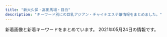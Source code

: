 ```yaml
---
title: "新大久保・高田馬場・目白"
description: "キーワード別にの巨乳アジアン・チャイナエステ嬢情報をまとめました。"
---
```


新着画像と新着キーワードをまとめています。
2021年05月24日の情報です。

<DmmAffiliateIns />
<KeywordTable
  shops={
    [
    {
        "img_links": [
            "http://massage-1.net/images/top/top_08.png",
            "http://massage-1.net/images/top/top_01.jpg",
            "http://massage-1.net/images/top/top_05.jpg",
            "http://massage-1.net/images/top/top_02.jpg",
            "http://massage-1.net/images/top/top_04.jpg",
            "http://massage-1.net/images/top/top_06.jpg",
            "http://massage-1.net/images/staff_image/staf_05a.jpg",
            "http://massage-1.net/images/home/top.jpg",
            "http://massage-1.net/images/page_top.png",
            "http://massage-1.net/images/top/top_03.jpg"
        ],
        "name": "\u697d\u5712",
        "keywords": {},
        "station": "JR\u9ad8\u7530\u99ac\u5834\u99c5\u65e9\u7a32\u7530\u53e3",
        "url": "http://massage-1.net/"
    },
    {
        "name": "COCORO",
        "station": "JR\u5927\u4e45\u4fdd\u99c5\u5317\u53e3",
        "url": "https://www.cocoro556.in/",
        "keywords": {
            "E": 1,
            "C": 21,
            "\u30bb\u30af\u30b7\u30fc": 1
        },
        "img_links": [
            "https://www.cocoro556.in/img/material/photost7.png",
            "https://www.cocoro556.in/img/material/p2_t2_subt4_m1.png",
            "https://www.cocoro556.in/img/material/photost2rev1.png",
            "https://www.cocoro556.in/img/girl/main/smain1491773ceed1a7cd35919e9c6866285fb943.jpg",
            "https://www.cocoro556.in/img/girl/thumb/smain1671d805234c8fbb465b0ed26b0a1e25b455.jpg",
            "https://www.cocoro556.in/img/girl/thumb/smain1441346e3df3ff1cef1386c89c6ba9e9f72e.jpg",
            "https://www.cocoro556.in/img/material/pd_st1.png",
            "https://www.cocoro556.in/img/girl/thumb/smain1462f806d031a1244ccfaa8b4d307f6ef6d7.jpg",
            "https://www.cocoro556.in/img/girl/thumb/smain14922dea5bdda380e76839c012ab24bd9f82.jpg",
            "https://www.cocoro556.in/img/girl/thumb/smain1542a1f8e548a2959236fdd0e7abcde80ac7.jpg",
            "https://www.cocoro556.in/img/girl/thumb/smain1442346e3df3ff1cef1386c89c6ba9e9f72e.jpg",
            "https://www.cocoro556.in/img/girl/thumb/smain1541a1f8e548a2959236fdd0e7abcde80ac7.jpg",
            "https://www.cocoro556.in/img/girl/thumb/smain1672d805234c8fbb465b0ed26b0a1e25b455.jpg",
            "https://www.cocoro556.in/img/material/p2_t2_subt3.png",
            "https://www.cocoro556.in/img/girl/main/smain1461f806d031a1244ccfaa8b4d307f6ef6d7.jpg",
            "https://www.cocoro556.in/img/material/pageheaderimg3.jpg",
            "https://www.cocoro556.in/img/girl/thumb/smain1461f806d031a1244ccfaa8b4d307f6ef6d7.jpg",
            "https://www.cocoro556.in/img/girl/thumb/smain14634879628e490d1ecf1cd7a9d727569f95.jpg",
            "https://www.cocoro556.in/img/material/p2_t2_subt5.png",
            "https://www.cocoro556.in/img/girl/main/smain16617090642c09cac745b0ded19f41e41b2c.jpg",
            "https://www.cocoro556.in/img/material/p2_t2_subt2.png",
            "https://www.cocoro556.in/img/camp/camp20210403short.jpg",
            "https://www.cocoro556.in/img/girl/thumb/smain16617090642c09cac745b0ded19f41e41b2c.jpg",
            "https://www.cocoro556.in/img/material/gm3_rollout.png",
            "https://www.cocoro556.in/img/material/photost3rev1.png",
            "https://www.cocoro556.in/img/girl/list/slist146f806d031a1244ccfaa8b4d307f6ef6d7.jpg",
            "https://www.cocoro556.in/img/girl/main/smain1541a1f8e548a2959236fdd0e7abcde80ac7.jpg",
            "https://www.cocoro556.in/img/girl/list/slist16435ee9e4407f412c3d2708030a189f1c0.jpg",
            "https://www.cocoro556.in/img/material/p2_t2_subt4.png",
            "https://www.cocoro556.in/img/material/top_t4.png",
            "https://www.cocoro556.in/img/girl/thumb/smain126242f85375ac3eb532582567360874d2d6.jpg",
            "https://www.cocoro556.in/img/material/age_rollout.png",
            "https://www.cocoro556.in/img/material/top_t2.png",
            "https://www.cocoro556.in/img/material/gm6_rollover.png",
            "https://www.cocoro556.in/img/material/gm2_rollout.png",
            "https://www.cocoro556.in/img/material/gm1_rollout.png",
            "https://www.cocoro556.in/img/material/gm5_rollout.png",
            "https://www.cocoro556.in/img/material/gm4_rollout.png",
            "https://www.cocoro556.in/img/material/leftinfo.png",
            "https://www.cocoro556.in/img/camp/camp20210501.jpg",
            "https://www.cocoro556.in/img/material/gm1_rollover.png",
            "https://www.cocoro556.in/img/girl/thumb/smain16637090642c09cac745b0ded19f41e41b2c.jpg",
            "https://www.cocoro556.in/img/girl/thumb/smain1421b75436b0012f83588e08b8d8eb48c8c2.jpg",
            "https://www.cocoro556.in/img/material/ftel.png",
            "https://www.cocoro556.in/img/girl/thumb/smain126142f85375ac3eb532582567360874d2d6.jpg",
            "https://www.cocoro556.in/img/girl/thumb/smain1543ab2e0ee9f9fde8103e9fe80e33b07761.jpg",
            "https://www.cocoro556.in/img/girl/list/slist154a1f8e548a2959236fdd0e7abcde80ac7.jpg",
            "https://www.cocoro556.in/img/material/p6_t2.png",
            "https://www.cocoro556.in/img/material/mobilesite.png",
            "https://www.cocoro556.in/img/material/p2_t2_subt5_m1.png",
            "https://www.cocoro556.in/img/material/top_t1.png",
            "https://www.cocoro556.in/img/girl/main/smain1421b75436b0012f83588e08b8d8eb48c8c2.jpg",
            "https://www.cocoro556.in/img/girl/thumb/smain1491773ceed1a7cd35919e9c6866285fb943.jpg",
            "https://www.cocoro556.in/img/girl/main/smain1671d805234c8fbb465b0ed26b0a1e25b455.jpg",
            "https://www.cocoro556.in/img/material/p3_t1.png",
            "https://www.cocoro556.in/img/material/pd_st2.png",
            "https://www.cocoro556.in/img/material/photost6.png",
            "https://www.cocoro556.in/img/girl/list/slist142b75436b0012f83588e08b8d8eb48c8c2.jpg",
            "https://www.cocoro556.in/img/girl/main/smain1441346e3df3ff1cef1386c89c6ba9e9f72e.jpg",
            "https://www.cocoro556.in/img/girl/thumb/smain16627090642c09cac745b0ded19f41e41b2c.jpg",
            "https://www.cocoro556.in/img/girl/thumb/smain126332fd72809eba38056753c1720b05d8d5.jpg",
            "https://www.cocoro556.in/img/girl/thumb/smain164135ee9e4407f412c3d2708030a189f1c0.jpg",
            "https://www.cocoro556.in/img/material/p2_t2_sub_m1_3.png",
            "https://www.cocoro556.in/img/material/pageheaderimg4.jpg",
            "https://www.cocoro556.in/img/material/p6_t3_subt1.png",
            "https://www.cocoro556.in/img/material/p5_t1.png",
            "https://www.cocoro556.in/img/material/photost4rev1.png",
            "https://www.cocoro556.in/img/material/pd_number.png",
            "https://www.cocoro556.in/img/material/p2_t2_sub_m1_2.png",
            "https://www.cocoro556.in/img/girl/list/slist167f0b4414b94d2c934624a47b21815ef54.jpg",
            "https://www.cocoro556.in/img/material/pageheaderimg2.jpg",
            "https://www.cocoro556.in/img/material/top_t3.png",
            "https://www.cocoro556.in/img/girl/thumb/smain1443346e3df3ff1cef1386c89c6ba9e9f72e.jpg",
            "https://www.cocoro556.in/img/material/p2_t2.png",
            "https://www.cocoro556.in/img/material/p2_t2_subt5_m2.png",
            "https://www.cocoro556.in/img/girl/thumb/smain1493773ceed1a7cd35919e9c6866285fb943.jpg",
            "https://www.cocoro556.in/img/girl/main/smain126142f85375ac3eb532582567360874d2d6.jpg",
            "https://www.cocoro556.in/img/material/p3_1_t1.png",
            "https://www.cocoro556.in/img/material/gm6_rollout.png",
            "https://www.cocoro556.in/img/girl/list/slist149a7ba2e87eeed7d2ede49599bc2037647.jpg",
            "https://www.cocoro556.in/img/material/pd_st3.png",
            "https://www.cocoro556.in/img/material/photost5.png",
            "https://www.cocoro556.in/img/material/gm3_rollover.png",
            "https://www.cocoro556.in/img/material/gm5_rollover.png",
            "https://www.cocoro556.in/img/girl/main/smain164135ee9e4407f412c3d2708030a189f1c0.jpg",
            "https://www.cocoro556.in/img/material/p2_t2_sub_m1_1.png",
            "https://www.cocoro556.in/img/material/pageheaderimg1.jpg",
            "https://www.cocoro556.in/img/girl/thumb/smain1422b75436b0012f83588e08b8d8eb48c8c2.jpg",
            "https://www.cocoro556.in/img/material/photost1.png",
            "https://www.cocoro556.in/img/material/top_t3_imgrev1.jpg",
            "https://www.cocoro556.in/img/material/p6_t2_subt1.png",
            "https://www.cocoro556.in/img/material/accminimgrev1.jpg",
            "https://www.cocoro556.in/img/girl/list/slist1667090642c09cac745b0ded19f41e41b2c.jpg",
            "https://www.cocoro556.in/img/material/top_t3_subt1.png",
            "https://www.cocoro556.in/img/material/p2_t2_subt1.png",
            "https://www.cocoro556.in/img/girl/thumb/smain1673d805234c8fbb465b0ed26b0a1e25b455.jpg",
            "https://www.cocoro556.in/img/girl/list/slist12642f85375ac3eb532582567360874d2d6.jpg",
            "https://www.cocoro556.in/img/girl/thumb/smain1423ae12bc52cc115b3190fbe6a84a8ffa74.jpg",
            "https://www.cocoro556.in/img/camp/camp20210501premium.jpg",
            "https://www.cocoro556.in/img/material/gm2_rollover.png",
            "https://www.cocoro556.in/img/material/p6_t3.png",
            "https://www.cocoro556.in/img/girl/list/slist144346e3df3ff1cef1386c89c6ba9e9f72e.jpg",
            "https://www.cocoro556.in/img/material/p6_t1.png"
        ]
    },
    {
        "img_links": [
            "http://aes-salon.com/scdl/staff/10701mb.jpg",
            "http://aes-salon.com/img/access/road3.jpg",
            "http://aes-salon.com/img/access/road1.jpg",
            "http://aes-salon.com/scdl/staff/10631mb.jpg",
            "http://aes-salon.com/scdl/staff/10441.jpg",
            "http://aes-salon.com/scdl/staff/10092.jpg",
            "http://aes-salon.com/scdl/staff/10411mb.jpg",
            "http://aes-salon.com/scdl/staff/10291mb.jpg",
            "http://aes-salon.com/scdl/staff/10511mb.jpg",
            "http://aes-salon.com/scdl/staff/10621.jpg",
            "http://aes-salon.com/scdl/staff/10592.jpg",
            "http://aes-salon.com/scdl/staff/10701.jpg",
            "http://aes-salon.com/scdl/staff/10341.jpg",
            "http://aes-salon.com/img/ttl_staff.png",
            "http://aes-salon.com/scdl/staff/10502.jpg",
            "http://aes-salon.com/scdl/staff/10461.jpg",
            "http://aes-salon.com/scdl/staff/10561mb.jpg",
            "http://aes-salon.com/scdl/staff/10083.jpg",
            "http://aes-salon.com/scdl/staff/10694.jpg",
            "http://aes-salon.com/scdl/staff/10691mb.jpg",
            "http://aes-salon.com/scdl/staff/10501mb.jpg",
            "http://aes-salon.com/scdl/staff/10122.jpg",
            "http://aes-salon.com/img/system/campaign.jpg",
            "http://aes-salon.com/img/access/roaddm.png",
            "http://aes-salon.com/pic/head.jpg",
            "http://aes-salon.com/scdl/staff/10291.jpg",
            "http://aes-salon.com/scdl/staff/10591mb.jpg",
            "http://aes-salon.com/scdl/staff/10441mb.jpg",
            "http://aes-salon.com/pic/top1.jpg",
            "http://aes-salon.com/i/files/homeimg.jpg",
            "http://aes-salon.com/scdl/staff/10641.jpg",
            "http://aes-salon.com/scdl/staff/10571mb.jpg",
            "http://aes-salon.com/img/access/road4.jpg",
            "http://aes-salon.com/scdl/staff/10641mb.jpg",
            "http://aes-salon.com/scdl/staff/10501.jpg",
            "http://aes-salon.com/scdl/staff/10562.jpg",
            "http://aes-salon.com/scdl/staff/10711mb.jpg",
            "http://aes-salon.com/img/access/road2.jpg",
            "http://aes-salon.com/scdl/staff/10563.jpg",
            "http://aes-salon.com/scdl/staff/10471.jpg",
            "http://aes-salon.com/scdl/staff/10693.jpg",
            "http://aes-salon.com/scdl/staff/10631.jpg",
            "http://aes-salon.com/scdl/staff/10121.jpg",
            "http://aes-salon.com/img/ttl_sister.png",
            "http://aes-salon.com/scdl/staff/10721.jpg",
            "http://aes-salon.com/scdl/staff/10661mb.jpg",
            "http://aes-salon.com/scdl/staff/10472.jpg",
            "http://aes-salon.com/scdl/staff/10462.jpg",
            "http://aes-salon.com/scdl/staff/10691.jpg",
            "http://aes-salon.com/scdl/staff/10121mb.jpg",
            "http://aes-salon.com/scdl/staff/10561.jpg",
            "http://aes-salon.com/scdl/staff/10411.jpg",
            "http://aes-salon.com/scdl/staff/10511.jpg",
            "http://aes-salon.com/img/ttl_bekan.jpg",
            "http://aes-salon.com/scdl/staff/10601.jpg",
            "http://aes-salon.com/scdl/staff/10091.jpg",
            "http://aes-salon.com/scdl/staff/10661.jpg",
            "http://aes-salon.com/pic/top2.jpg",
            "http://aes-salon.com/scdl/staff/10721mb.jpg",
            "http://aes-salon.com/scdl/staff/10602.jpg",
            "http://aes-salon.com/scdl/staff/10621mb.jpg",
            "http://aes-salon.com/scdl/staff/10412.jpg",
            "http://aes-salon.com/img/ttl_mobile.jpg",
            "http://aes-salon.com/scdl/staff/10342.jpg",
            "http://aes-salon.com/scdl/staff/10591.jpg",
            "http://aes-salon.com/scdl/staff/10091mb.jpg",
            "http://aes-salon.com/scdl/staff/10692.jpg",
            "http://aes-salon.com/scdl/staff/10651.jpg",
            "http://aes-salon.com/img/ttl_nouka.jpg",
            "http://aes-salon.com/scdl/staff/10341mb.jpg",
            "http://aes-salon.com/scdl/staff/10082.jpg",
            "http://aes-salon.com/scdl/staff/10292.jpg",
            "http://aes-salon.com/scdl/staff/10571.jpg",
            "http://aes-salon.com/scdl/staff/10671.jpg",
            "http://aes-salon.com/img/ttl_attbnr.jpg",
            "http://aes-salon.com/scdl/staff/10461mb.jpg",
            "http://aes-salon.com/scdl/staff/10671mb.jpg",
            "http://aes-salon.com/scdl/staff/10351.jpg",
            "http://aes-salon.com/scdl/staff/10651mb.jpg",
            "http://aes-salon.com/scdl/staff/10471mb.jpg",
            "http://aes-salon.com/scdl/staff/10081mb.jpg",
            "http://aes-salon.com/scdl/staff/10081.jpg",
            "http://aes-salon.com/img/ttl_att.png",
            "http://aes-salon.com/scdl/staff/10711.jpg",
            "http://aes-salon.com/scdl/staff/10601mb.jpg",
            "http://aes-salon.com/scdl/staff/10351mb.jpg"
        ],
        "url": "http://aes-salon.com/",
        "name": "Lovely Heart",
        "keywords": {
            "C": 37
        },
        "station": "JR\u5927\u4e45\u4fdd\u99c5\u5317\u53e3"
    },
    {
        "keywords": {},
        "name": "Pretty \uff5e\u30d7\u30ea\u30c6\u30a3\u30fc\uff5e",
        "station": "JR\u9ad8\u7530\u99ac\u5834\u99c5",
        "img_links": [
            "http://pretty.este.work/ayumi.jpg",
            "http://pretty.este.work/rec1.png",
            "http://pretty.este.work/head.jpg",
            "http://pretty.este.work/staff_t.jpg",
            "http://pretty.este.work/news.jpg",
            "http://pretty.este.work/nana.jpg",
            "http://pretty.este.work/tg.jpg",
            "http://pretty.este.work/1.jpg",
            "http://pretty.este.work/3.jpg",
            "http://pretty.este.work/interior_t.jpg",
            "http://pretty.este.work/sayurin.jpg",
            "http://pretty.este.work/4.jpg",
            "http://pretty.este.work/up.jpg",
            "http://pretty.este.work/hana.jpg",
            "http://pretty.este.work/sakura.jpg",
            "http://pretty.este.work/2.jpg",
            "http://pretty.este.work/int1.png",
            "http://pretty.este.work/rec2.png"
        ],
        "url": "http://pretty.este.work/"
    },
    {
        "keywords": {},
        "img_links": [
            "http://www.kity.work/staff/aoi.jpg",
            "http://www.kity.work/images/int1.jpg",
            "http://www.kity.work/img/erina2.jpg",
            "http://www.kity.work/images/1.jpg",
            "http://www.kity.work/images/up.jpg",
            "http://www.kity.work/img/yuka2.jpg",
            "http://www.kity.work/images/tel.jpg",
            "http://www.kity.work/images/s1.png",
            "http://www.kity.work/images/6.jpg",
            "http://www.kity.work/staff/nana.jpg",
            "http://www.kity.work/img/nana1.jpg",
            "http://www.kity.work/staff/sara.jpg",
            "http://www.kity.work/images/s1.jpg",
            "http://www.kity.work/img/erina1.jpg",
            "http://www.kity.work/img/sara1.jpg",
            "http://www.kity.work/staff/yuka.jpg",
            "http://www.kity.work/images/7.jpg",
            "http://www.kity.work/images/news.jpg",
            "http://www.kity.work/img/sara2.jpg",
            "http://www.kity.work/images/tg.jpg",
            "http://www.kity.work/images/ac2.jpg",
            "http://www.kity.work/images/interior_t.jpg",
            "http://www.kity.work/images/int2.jpg",
            "http://www.kity.work/img/aoi1.jpg",
            "http://www.kity.work/images/s2.jpg",
            "http://www.kity.work/images/head.jpg",
            "http://www.kity.work/images/staff_t.jpg",
            "http://www.kity.work/img/yuka1.jpg",
            "http://www.kity.work/staff/erina.jpg",
            "http://www.kity.work/img/aoi2.jpg",
            "http://www.kity.work/images/3.jpg",
            "http://www.kity.work/images/5.jpg",
            "http://www.kity.work/images/sys.jpg"
        ],
        "url": "http://www.kity.work/",
        "station": "JR\u9ad8\u7530\u99ac\u5834\u99c5\u65e9\u7a32\u7530\u53e3",
        "name": "\u98a8\u96c5\u5802 \uff5e\u3075\u3046\u304c\u3069\u3046\uff5e"
    },
    {
        "img_links": [],
        "station": "JR\u5927\u4e45\u4fdd\u99c5\u5357\u53e3",
        "url": "https://venus.tyo.ac/",
        "keywords": {},
        "name": "Venus -\u30f4\u30a3\u30fc\u30ca\u30b9-"
    },
    {
        "img_links": [
            "http://www.y-rlx.site/images/index_13.jpg",
            "http://www.y-rlx.site/images/upload/thumb/e0a26e58e17a1416.jpg",
            "http://y-rlx.site/images/index_07.jpg",
            "http://www.y-rlx.site/images/upload/thumb/7ef0dbd713e60157.jpg",
            "http://www.y-rlx.site/images/card.jpg",
            "http://www.y-rlx.site/images/info.jpg",
            "http://www.y-rlx.site/images/upload/thumb/0a4230132522743d.jpg",
            "http://www.y-rlx.site/images/index_05.jpg",
            "http://www.y-rlx.site/images/upload/thumb/7ec52ffef2544273.jpg",
            "http://www.y-rlx.site/images/index_07.jpg",
            "http://www.y-rlx.site/images/index_04.jpg",
            "http://www.y-rlx.site/images/rec.jpg",
            "http://www.y-rlx.site/girl/03.jpg",
            "http://www.y-rlx.site/girl/04.jpg",
            "http://www.y-rlx.site/girl/01.jpg",
            "http://www.y-rlx.site/images/rec_09.jpg",
            "http://www.y-rlx.site/images/index_02.jpg",
            "http://www.y-rlx.site/images/upload/thumb/855f910df0047867.jpg",
            "http://www.y-rlx.site/images/index_20.jpg",
            "http://www.y-rlx.site/images/index_03.jpg",
            "http://www.y-rlx.site/images/index_01.jpg",
            "http://www.y-rlx.site/images/index_08.jpg",
            "http://www.y-rlx.site/images/index_19.jpg",
            "http://www.y-rlx.site/images/upload/thumb/2c7fdde9ad97892b.jpg",
            "http://www.y-rlx.site/images/index_10.jpg",
            "http://www.y-rlx.site/girl/05.jpg",
            "http://www.y-rlx.site/images/index_15.jpg",
            "http://www.y-rlx.site/images/index_06.jpg",
            "http://www.y-rlx.site/images/index_18.jpg",
            "http://y-rlx.site/images/index_04.jpg",
            "http://www.y-rlx.site/images/upload/thumb/117cc02414cb58fe.jpg",
            "http://www.y-rlx.site/images/upload/thumb/0d7b4714c8aced28.jpg",
            "http://www.y-rlx.site/images/info_09.jpg",
            "http://www.y-rlx.site/images/index_09.jpg",
            "http://www.y-rlx.site/images/upload/thumb/0776a8acf9219785.jpg",
            "http://www.y-rlx.site/images/staff_09.jpg",
            "http://www.y-rlx.site/images/upload/thumb/a3dc59474308193e.jpg",
            "http://www.y-rlx.site/images/index_11.jpg",
            "http://www.y-rlx.site/girl/02.jpg"
        ],
        "keywords": {
            "88": 3,
            "C": 6,
            "D": 1,
            "87": 4
        },
        "url": "http://www.y-rlx.site/",
        "station": "JR\u9ad8\u7530\u99ac\u5834\u99c5\u65e9\u7a32\u7530\u53e3",
        "name": "\u60a0\u30a8\u30b9\u30c6"
    },
    {
        "station": "JR\u65b0\u5927\u4e45\u4fdd\u99c5",
        "url": "https://tsukinohana88.wixsite.com/index",
        "keywords": {},
        "img_links": [
            "https://static.wixstatic.com/media/80a184_a8f91b6640fd4492af590f16ac685c66~mv2.png",
            "https://static.wixstatic.com/media/80a184_37c7b495532e44808fa932ada8728921~mv2.png",
            "https://static.wixstatic.com/media/80a184_a8e12af9159e4af2bbd2cf724caf4e6a~mv2.jpeg",
            "https://static.wixstatic.com/media/80a184_fc46eb4762dc45d5aaded3823ed9ff89~mv2.png",
            "https://static.wixstatic.com/media/80a184_685d8785c64448469efbaecd356f0615~mv2.jpg",
            "https://static.wixstatic.com/media/71aabe_7fde48e91203411687f75bf66049b810~mv2.jpg",
            "https://static.wixstatic.com/media/80a184_126746405a7f40f191a12f71b777ea41~mv2.png",
            "https://static.wixstatic.com/media/80a184_f4cca0709e8a42dfbc72e26393934723~mv2.jpg",
            "https://static.wixstatic.com/media/80a184_b70a2c117ac542f79ec2a2014b642be4~mv2.png",
            "https://static.wixstatic.com/media/80a184_9dc0d14b20d54a71a6cb9f57217e8a32~mv2.png",
            "https://static.wixstatic.com/media/80a184_40c0679b081a48f9bb573cda81913473~mv2.png",
            "https://static.wixstatic.com/media/80a184_6f8a99a76cfa4e8cb6871f8cdc4667f5~mv2.png",
            "https://static.wixstatic.com/media/80a184_5208b825bc574a8e8c38cfed61640f7b~mv2.png",
            "https://static.wixstatic.com/media/80a184_60e3e10d71c6473ca82f313fefc49773~mv2.png"
        ],
        "name": "\u6708\u306e\u82b1"
    },
    {
        "station": "JR\u5927\u4e45\u4fdd\u99c5\u5317\u53e3",
        "img_links": [
            "http://kobo.mssg.jp/layer/images/top/top_08.png",
            "http://kobo.mssg.jp/layer/images/top/top_02.jpg",
            "http://kobo.mssg.jp/layer/images/top/top_03.jpg",
            "http://kobo.mssg.jp/images/staff_8a.jpg",
            "http://kobo.mssg.jp/images/staff_2b.jpg",
            "http://kobo.mssg.jp/images/staff_4.jpg",
            "http://kobo.mssg.jp/layer/images/top/top_06.jpg",
            "http://kobo.mssg.jp/images/staff_bj1.png",
            "http://kobo.mssg.jp/layer/images/top.jpg",
            "http://kobo.mssg.jp/images/staff_2a.jpg",
            "http://kobo.mssg.jp/images/staff_10a.jpg",
            "http://kobo.mssg.jp/images/info.png",
            "http://kobo.mssg.jp/images/top2.jpg",
            "http://kobo.mssg.jp/layer/images/top/top_01.jpg",
            "http://kobo.mssg.jp/images/staff_bj4.png",
            "http://kobo.mssg.jp/images/wenzi-staff.png",
            "http://kobo.mssg.jp/layer/images/top/top_04.jpg",
            "http://kobo.mssg.jp/images/1.jpg",
            "http://kobo.mssg.jp/images/s_info.png",
            "http://kobo.mssg.jp/images/top1.jpg",
            "http://kobo.mssg.jp/images/staff_9b.jpg",
            "http://kobo.mssg.jp/images/staff_9a.jpg",
            "http://kobo.mssg.jp/images/staff_5.jpg",
            "http://kobo.mssg.jp/images/staff_8.jpg",
            "http://kobo.mssg.jp/layer/images/top/top_05.jpg"
        ],
        "name": "\u6c34\u8272-\u30df\u30ba\u30a4\u30ed-",
        "url": "http://kobo.mssg.jp/",
        "keywords": {}
    },
    {
        "station": "JR\u9ad8\u7530\u99ac\u5834\u99c5",
        "url": "http://www.aromaonly1.com/",
        "keywords": {
            "C": 3,
            "88": 3,
            "E": 2,
            "86": 4,
            "D": 2
        },
        "img_links": [
            "http://www.aromaonly1.com/uploads/015cba9c432d730d26583fe998534fa6.jpg",
            "http://www.aromaonly1.com/images/index_18.jpg",
            "http://www.aromaonly1.com/images/index_08.jpg",
            "http://www.aromaonly1.com/uploads/2f5941103973429d3981087968a845a3.jpg",
            "http://www.aromaonly1.com/uploads/8e9e8b4d89b256773f17dff61368328c.jpg",
            "http://www.aromaonly1.com/images/index_05.jpg",
            "http://www.aromaonly1.com/images/girls_10.jpg",
            "http://www.aromaonly1.com/uploads/66dc68de1f9c001b6f15d52303314efc.jpg",
            "http://www.aromaonly1.com/images/index_07.jpg",
            "http://www.aromaonly1.com/uploads/0d74a4af5e268e3562daa56048c13906.jpg",
            "http://www.aromaonly1.com/images/service_11.jpg",
            "http://www.aromaonly1.com/uploads/c24b4a66b959c50d941c227e2167e47a.jpg",
            "http://www.aromaonly1.com/images/link_10.jpg",
            "http://www.aromaonly1.com/images/fanhui.png",
            "http://www.aromaonly1.com/images/index_19.jpg",
            "http://www.aromaonly1.com/images/index_17.jpg",
            "http://www.aromaonly1.com/uploads/5f4083d49285cbe64774b1bd70e86150.jpg",
            "http://www.aromaonly1.com/images/index_03.jpg",
            "http://www.aromaonly1.com/images/index_16.jpg",
            "http://www.aromaonly1.com/uploads/ac75f516de3602f2ed5de1d9e2383a35.jpg",
            "http://www.aromaonly1.com/images/index_21.jpg",
            "http://www.aromaonly1.com/images/service_10.jpg",
            "http://www.aromaonly1.com/images/index_01.jpg",
            "http://www.aromaonly1.com/images/index_02.jpg",
            "http://www.aromaonly1.com/images/index_12.jpg",
            "http://www.aromaonly1.com/images/index_14.jpg",
            "http://www.aromaonly1.com/images/aromaonly1_468x60.png",
            "http://www.aromaonly1.com/images/index_11.jpg",
            "http://www.aromaonly1.com/images/index_06.jpg",
            "http://www.aromaonly1.com/images/interior_10.jpg",
            "http://www.aromaonly1.com/uploads/e01fa669285bc99ba782abfd90a08bb2.jpg",
            "http://www.aromaonly1.com/my_work/images/pic1.png",
            "http://www.aromaonly1.com/uploads/3e6ede4dd71b9611bfc0fc01fff82057.jpg",
            "http://www.aromaonly1.com/images/index_15.jpg",
            "http://www.aromaonly1.com/uploads/39a20c0f1405de5aa73fad53492e41be.jpg",
            "http://www.aromaonly1.com/images/index_20.jpg",
            "http://www.aromaonly1.com/images/index_04.jpg",
            "http://www.aromaonly1.com/uploads/18799c1985ca7d1cd026808323ec51c2.jpg",
            "http://www.aromaonly1.com/uploads/56e94a67d1aa4ea89d5f2064a387ab96.jpg",
            "http://www.aromaonly1.com/uploads/b43afdf6c0db7020b472f89b05664984.jpg"
        ],
        "name": "NEW ONLY ONE"
    },
    {
        "url": "http://www.enchuen.com/",
        "keywords": {
            "C": 4
        },
        "name": "\u7e01\u4e2d\u7e01\uff5e\u3048\u3093\u3061\u3085\u3046\u3048\u3093\uff5e",
        "img_links": [
            "http://www.enchuen.com/images/q_qa.png",
            "http://www.enchuen.com/images/icon_chi.png",
            "http://www.enchuen.com/images/therapist_noa.jpg",
            "http://www.enchuen.com/images/h2_servicecontents.png",
            "http://www.enchuen.com/images/therapist_yume_s.jpg",
            "http://www.enchuen.com/images/interior01_s.jpg",
            "http://www.enchuen.com/images/ins_header.png",
            "http://www.enchuen.com/images/interior04_s.jpg",
            "http://www.enchuen.com/images/therapist_kaori_s.jpg",
            "http://www.enchuen.com/images/tel_header.png",
            "http://www.enchuen.com/images/h2_linkban.png",
            "http://www.enchuen.com/images/btn_gnavi05_no.png",
            "http://www.enchuen.com/images/top_slider3.jpg",
            "http://www.enchuen.com/images/h2_alliancegide.png",
            "http://www.enchuen.com/images/top_slider2.jpg",
            "http://www.enchuen.com/images/img_service04.png",
            "http://www.enchuen.com/images/btn_gnavi04_no.png",
            "http://www.enchuen.com/images/interior04.jpg",
            "http://www.enchuen.com/images/img_service02.png",
            "http://www.enchuen.com/images/btn_gnavi03_no.png",
            "http://www.enchuen.com/images/icon_eng.png",
            "http://www.enchuen.com/images/img_aromaoil.png",
            "http://www.enchuen.com/images/img_service01.png",
            "http://www.enchuen.com/images/img_service07.png",
            "http://www.enchuen.com/images/h2_contact.png",
            "http://www.enchuen.com/images/therapist_yona_s.jpg",
            "http://www.enchuen.com/images/interior02_s.jpg",
            "http://www.enchuen.com/images/tw_header.png",
            "http://www.enchuen.com/images/img_slider03.png",
            "http://www.enchuen.com/images/h2_information.png",
            "http://www.enchuen.com/images/therapist_yona.jpg",
            "http://www.enchuen.com/images/btn_gnavi06_no.png",
            "http://www.enchuen.com/images/img_slider02.png",
            "http://www.enchuen.com/images/h2_instagam.png",
            "http://www.enchuen.com/images/top_slider1.jpg",
            "http://www.enchuen.com/images/interior01.jpg",
            "http://www.enchuen.com/images/h2_alltherapist.png",
            "http://www.enchuen.com/images/img_service05.png",
            "http://www.enchuen.com/images/img_service06.png",
            "http://www.enchuen.com/images/pagetop.png",
            "http://www.enchuen.com/images/interior03_s.jpg",
            "http://www.enchuen.com/images/btn_gnavi02_no.png",
            "http://www.enchuen.com/images/ins_footer.png",
            "http://www.enchuen.com/images/h2_twitter.png",
            "http://www.enchuen.com/images/h2_qa.png",
            "http://www.enchuen.com/images/therapist_noa_s.jpg",
            "http://www.enchuen.com/images/top_slider5.jpg",
            "http://www.enchuen.com/images/h2_alliancegide2.png",
            "http://www.enchuen.com/images/img_service03.png",
            "http://www.enchuen.com/images/mess_footer.png",
            "http://www.enchuen.com/images/top_slider6.jpg",
            "http://www.enchuen.com/images/top_slider4.jpg",
            "http://www.enchuen.com/images/tw_footer.png",
            "http://www.enchuen.com/images/a_qa.png",
            "http://www.enchuen.com/images/therapist_kaori.jpg",
            "http://www.enchuen.com/images/h2_link01.png",
            "http://www.enchuen.com/images/img_slider01.png",
            "http://www.enchuen.com/images/img_comimgsoon.jpg",
            "http://www.enchuen.com/images/mail_header.png",
            "http://www.enchuen.com/images/interior03.jpg",
            "http://www.enchuen.com/images/interior02.jpg",
            "http://www.enchuen.com/images/therapist_yume.jpg",
            "http://www.enchuen.com/images/ban-tel.png",
            "http://www.enchuen.com/images/btn_gnavi01_no.png"
        ],
        "station": "JR\u65b0\u5927\u4e45\u4fdd\u99c5"
    },
    {
        "station": "JR\u9ad8\u7530\u99ac\u5834\u99c5\u6771\u53e3",
        "img_links": [
            "http://esthe.top/images/room_images/gallery-06.jpg",
            "http://esthe.top/images/demo/slider/images/slide2.png",
            "http://esthe.top/images/an_1_04.jpg",
            "http://esthe.top/images/Bottom_02.jpg",
            "http://esthe.top/images/room_images/gallery-04.jpg",
            "http://esthe.top/images/an_2_02.jpg",
            "http://esthe.top/images/demo/slider/tooltips/slide2.png",
            "http://esthe.top/images/room_images/gallery-01.jpg",
            "http://esthe.top/images/staff_images/staff_010b.jpg",
            "http://esthe.top/images/an_2_03.jpg",
            "http://esthe.top/images/room_images/gallery-05.jpg",
            "http://esthe.top/images/staff_images/staff_07a.jpg",
            "http://esthe.top/images/staff_images/staff_012a.jpg",
            "http://esthe.top/images/room_images/index-01.jpg",
            "http://esthe.top/images/staff_images/staff_07b.jpg",
            "http://esthe.top/images/an_1_07.jpg",
            "http://esthe.top/images/an_1_06.jpg",
            "http://esthe.top/images/demo/slider/images/slide5.png",
            "http://esthe.top/images/room_images/index-02.jpg",
            "http://esthe.top/images/demo/slider/tooltips/slide3.png",
            "http://esthe.top/images/an_2_06.jpg",
            "http://esthe.top/images/demo/slider/images/slide3.png",
            "http://esthe.top/images/QRcode.jpg",
            "http://esthe.top/images/acs_ima/access-02.jpg",
            "http://esthe.top/images/staff_images/staff_01b.jpg",
            "http://esthe.top/images/staff_images/staff_09b.jpg",
            "http://esthe.top/images/staff_images/staff_09a.jpg",
            "http://esthe.top/images/an_2_04.jpg",
            "http://esthe.top/images/an_2_07.jpg",
            "http://esthe.top/images/acs_ima/access-01.jpg",
            "http://esthe.top/images/an_2_05.jpg",
            "http://esthe.top/images/room_images/gallery-02.jpg",
            "http://esthe.top/images/demo/slider/tooltips/slide5.png",
            "http://esthe.top/images/staff_images/staff_04a.jpg",
            "http://esthe.top/images/acs_ima/access-03.jpg",
            "http://esthe.top/images/demo/slider/tooltips/slide4.png",
            "http://esthe.top/images/staff_images/staff_04b.jpg",
            "http://esthe.top/images/acs_ima/access-04.jpg",
            "http://esthe.top/images/staff_images/staff_010a.jpg",
            "http://esthe.top/images/an_1_02.jpg",
            "http://esthe.top/images/room_images/gallery-03.jpg",
            "http://esthe.top/images/an_1_05.jpg",
            "http://esthe.top/images/demo/slider/images/slide1.png",
            "http://esthe.top/images/demo/slider/images/slide4.png",
            "http://esthe.top/images/demo/slider/tooltips/slide1.png",
            "http://esthe.top/images/staff_images/staff_01a.jpg",
            "http://esthe.top/images/Bottom_01.jpg",
            "http://esthe.top/images/an_1_03.jpg"
        ],
        "keywords": {},
        "name": "RAN\uff5e\u30e9\u30f3\uff5e",
        "url": "http://esthe.top/"
    },
    {
        "station": "JR\u5927\u4e45\u4fdd\u99c5\u5317\u53e3",
        "keywords": {
            "C": 39,
            "E": 3
        },
        "name": "\u82b1",
        "url": "https://est-hana.com/",
        "img_links": [
            "https://est-hana.com/img/material/gm6_rollout.png",
            "https://est-hana.com/img/material/gm5_rollout.png",
            "https://est-hana.com/img/girl/main/smain1891e9ae2d8752cd8b9474ebd62df9909f9b.jpg",
            "https://est-hana.com/img/girl/list/sface199a8b144d9cbd006fc9dffdf23ad77de07.jpg",
            "https://est-hana.com/img/material/photorenew3.jpg",
            "https://est-hana.com/img/girl/main/s75_1.jpg",
            "https://est-hana.com/img/material/top_t2.png",
            "https://est-hana.com/img/material/gm2_rollout.png",
            "https://est-hana.com/img/girl/thumb/s180_1.jpg",
            "https://est-hana.com/img/girl/thumb/smain193281777917c863b2cd265723b9cb5a3c32.jpg",
            "https://est-hana.com/img/girl/list/s180_list.jpg",
            "https://est-hana.com/img/girl/thumb/smain1891e9ae2d8752cd8b9474ebd62df9909f9b.jpg",
            "https://est-hana.com/img/material/massap1.jpg",
            "https://est-hana.com/img/girl/main/s86_1.jpg",
            "https://est-hana.com/img/material/topflashimg1.jpg",
            "https://est-hana.com/img/material/photorenew2rev1.jpg",
            "https://est-hana.com/img/material/massap6.jpg",
            "https://est-hana.com/img/girl/pickup/topgirl20180526173824.png",
            "https://est-hana.com/img/material/systme_t1.png",
            "https://est-hana.com/img/girl/list/s75_list.jpg",
            "https://est-hana.com/img/girl/list/s75_face.jpg",
            "https://est-hana.com/img/girl/main/smain1871110bf62c88dcefca310cdc127f9b11f2.jpg",
            "https://est-hana.com/img/girl/list/slist189e9ae2d8752cd8b9474ebd62df9909f9b.jpg",
            "https://est-hana.com/img/girl/main/smain1991a8b144d9cbd006fc9dffdf23ad77de07.jpg",
            "https://est-hana.com/img/material/detailwaku.png",
            "https://est-hana.com/img/girl/list/sface193e3a7504f14e2050f14cb6782d72bb46c.jpg",
            "https://est-hana.com/img/material/gm3_rollout.png",
            "https://est-hana.com/img/material/returnbtn.png",
            "https://est-hana.com/img/girl/thumb/smain1871110bf62c88dcefca310cdc127f9b11f2.jpg",
            "https://est-hana.com/img/material/staffdetail_t1.png",
            "https://est-hana.com/img/girl/main/s139_1.jpg",
            "https://est-hana.com/img/girl/main/smain1931e3a7504f14e2050f14cb6782d72bb46c.jpg",
            "https://est-hana.com/img/girl/main/smain197153ce52e0264e81a8a42e5d3c84dd833e.jpg",
            "https://est-hana.com/img/girl/list/s77_face.jpg",
            "https://est-hana.com/img/girl/list/sface187386757ea62d773ca58e2457fc23b8e13.jpg",
            "https://est-hana.com/img/whatnew/20200401_mask.jpg",
            "https://est-hana.com/img/girl/pickup/pickup20180830201105.jpg",
            "https://est-hana.com/img/girl/list/slist19753ce52e0264e81a8a42e5d3c84dd833e.jpg",
            "https://est-hana.com/img/girl/thumb/smain184249673a0eecbfdaab27d1a016ce6f4281.jpg",
            "https://est-hana.com/img/material/massa_t1.png",
            "https://est-hana.com/img/girl/list/s173_list.jpg",
            "https://est-hana.com/img/material/w1.png",
            "https://est-hana.com/img/material/massap3.jpg",
            "https://est-hana.com/img/girl/thumb/s173_1.jpg",
            "https://est-hana.com/img/girl/list/slist18449673a0eecbfdaab27d1a016ce6f4281.jpg",
            "https://est-hana.com/img/girl/pickup/pickup20141227182613.jpeg",
            "https://est-hana.com/img/girl/list/slist193a69a1a063a3159e298d18b691542266d.jpg",
            "https://est-hana.com/img/material/sys_etc.png",
            "https://est-hana.com/img/material/day.png",
            "https://est-hana.com/img/material/sframe2014.png",
            "https://est-hana.com/img/whatnew/20200401min60.jpg",
            "https://est-hana.com/img/girl/thumb/smain197153ce52e0264e81a8a42e5d3c84dd833e.jpg",
            "https://est-hana.com/img/whatnew/20200304.jpg",
            "https://est-hana.com/img/material/gm4_rollout.png",
            "https://est-hana.com/img/girl/pickup/pickup20190118192153.jpg",
            "https://est-hana.com/img/girl/list/slist8365230fc40840a020ba3ed47600db4b4a.jpg",
            "https://est-hana.com/img/material/hosi4.png",
            "https://est-hana.com/img/material/top_t4.png",
            "https://est-hana.com/img/girl/list/s88_face.jpg",
            "https://est-hana.com/img/girl/list/s139_list.jpg",
            "https://est-hana.com/img/girl/list/sface110404ef9fc79e2a0a04d64b621c22a0c77.jpg",
            "https://est-hana.com/img/girl/pickup/pickup20190118192257.jpg",
            "https://est-hana.com/img/material/staff_t1rev1.png",
            "https://est-hana.com/img/girl/main/s173_1.jpg",
            "https://est-hana.com/img/girl/list/s86_list.jpg",
            "https://est-hana.com/img/material/top_twitter.png",
            "https://est-hana.com/img/girl/main/smain2011f76f2060b2832bbbbc9d7dcf4a818dfe.jpg",
            "https://est-hana.com/img/material/gm1_rollout.png",
            "https://est-hana.com/img/girl/thumb/smain1931e3a7504f14e2050f14cb6782d72bb46c.jpg",
            "https://est-hana.com/img/girl/thumb/smain18725b09cd881b1f036f9f4970616c10b474.jpg",
            "https://est-hana.com/img/girl/list/sface189e9ae2d8752cd8b9474ebd62df9909f9b.jpg",
            "https://est-hana.com/img/girl/thumb/smain1913da4fa2da2e801312734721e1a44d8e19.jpg",
            "https://est-hana.com/img/material/massap5.jpg",
            "https://est-hana.com/img/material/top_t5.png",
            "https://est-hana.com/img/material/line1.png",
            "https://est-hana.com/img/girl/main/s88_1.jpg",
            "https://est-hana.com/img/camp/camp20210501.png",
            "https://est-hana.com/img/material/systme_t2.png",
            "https://est-hana.com/img/girl/pickup/pickup20190121202926.jpg",
            "https://est-hana.com/img/girl/thumb/smain19725e2ed7efe2de621955e09d12295a13ee.jpg",
            "https://est-hana.com/img/material/massap7.jpg",
            "https://est-hana.com/img/girl/thumb/smain184149673a0eecbfdaab27d1a016ce6f4281.jpg",
            "https://est-hana.com/img/girl/pickup/pickup20190227121102.jpg",
            "https://est-hana.com/img/girl/pickup/topgirl20190528141109.png",
            "https://est-hana.com/img/girl/list/slist2012ba9beda1a19f1ba57dcc87485d57321.jpg",
            "https://est-hana.com/img/material/accsess_station.png",
            "https://est-hana.com/img/material/top_t3.png",
            "https://est-hana.com/img/girl/thumb/smain2011f76f2060b2832bbbbc9d7dcf4a818dfe.jpg",
            "https://est-hana.com/img/material/massap4.jpg",
            "https://est-hana.com/img/girl/list/s180_face.jpg",
            "https://est-hana.com/img/girl/thumb/smain1991a8b144d9cbd006fc9dffdf23ad77de07.jpg",
            "https://est-hana.com/img/girl/list/sface190e7f2a11706f93c08ab1eb76c57c0a501.jpg",
            "https://est-hana.com/img/girl/list/slist199a8b144d9cbd006fc9dffdf23ad77de07.jpg",
            "https://est-hana.com/img/girl/thumb/s75_1.jpg",
            "https://est-hana.com/img/girl/main/smain1911ec56c0d5cc68365ea11e2e52a40272d8.jpg",
            "https://est-hana.com/img/girl/list/s163_list.jpg",
            "https://est-hana.com/img/girl/list/s88_list.jpg",
            "https://est-hana.com/img/girl/thumb/smain1911ec56c0d5cc68365ea11e2e52a40272d8.jpg",
            "https://est-hana.com/img/girl/list/sface18449673a0eecbfdaab27d1a016ce6f4281.jpg",
            "https://est-hana.com/img/material/top_t6.png",
            "https://est-hana.com/img/material/month.png",
            "https://est-hana.com/img/girl/list/slist191ec56c0d5cc68365ea11e2e52a40272d8.jpg",
            "https://est-hana.com/img/girl/list/sface19753ce52e0264e81a8a42e5d3c84dd833e.jpg",
            "https://est-hana.com/img/material/hosi5.png",
            "https://est-hana.com/img/girl/list/s139_face.jpg",
            "https://est-hana.com/img/girl/pickup/topgirl20180908131653.png",
            "https://est-hana.com/img/material/accsess_picter2.jpg",
            "https://est-hana.com/img/girl/pickup/pickup20181218104555.jpg",
            "https://est-hana.com/img/girl/list/sface191ec56c0d5cc68365ea11e2e52a40272d8.jpg",
            "https://est-hana.com/img/girl/list/slist110d5ce8a5906e2cdaf90af47c9395e0dff.jpg",
            "https://est-hana.com/img/material/staff_t1.png",
            "https://est-hana.com/img/girl/thumb/s139_1.jpg",
            "https://est-hana.com/img/material/d24.png",
            "https://est-hana.com/img/material/sys_course2_rev2.png",
            "https://est-hana.com/img/material/sys_option.png",
            "https://est-hana.com/img/girl/pickup/topgirl20140502225842.png",
            "https://est-hana.com/img/girl/pickup/topgirl20161016054301.png",
            "https://est-hana.com/img/girl/pickup/topgirl20141227182718.png",
            "https://est-hana.com/img/girl/list/s163_face.jpg",
            "https://est-hana.com/img/material/photorenew1.jpg",
            "https://est-hana.com/img/girl/main/smain184149673a0eecbfdaab27d1a016ce6f4281.jpg",
            "https://est-hana.com/img/girl/pickup/topgirl20180308214256.png",
            "https://est-hana.com/img/material/m5.png",
            "https://est-hana.com/img/girl/pickup/pickup20191208191053.jpg",
            "https://est-hana.com/img/girl/thumb/smain1902e7f2a11706f93c08ab1eb76c57c0a501.jpg",
            "https://est-hana.com/img/girl/pickup/pickup20190528135649.jpg",
            "https://est-hana.com/img/girl/list/s77_list.jpg",
            "https://est-hana.com/img/girl/list/sface201dc74ab8dea78d771771d5fda7bccc989.jpg",
            "https://est-hana.com/img/material/top_t2_img_rev2.jpg",
            "https://est-hana.com/img/girl/list/slist19053cc33bb85f739f63e84c2ae2c41c2eb.jpg",
            "https://est-hana.com/img/material/click_tel_btn.png",
            "https://est-hana.com/img/girl/thumb/smain1901e7f2a11706f93c08ab1eb76c57c0a501.jpg",
            "https://est-hana.com/img/girl/pickup/pickup20180526173711.jpg",
            "https://est-hana.com/img/material/photorenew4.jpg",
            "https://est-hana.com/img/material/infopanel.png",
            "https://est-hana.com/img/girl/list/slist187110f9d5212fd19d8b8410ec6bff294e6.jpg",
            "https://est-hana.com/img/girl/list/s173_face.jpg",
            "https://est-hana.com/img/material/massap2.jpg",
            "https://est-hana.com/img/material/sys_course3_rev1.png",
            "https://est-hana.com/img/material/photorenew5.jpg",
            "https://est-hana.com/img/girl/thumb/s173_2.jpg",
            "https://est-hana.com/img/material/sys_course1_rev2.png",
            "https://est-hana.com/img/girl/main/s180_1.jpg",
            "https://est-hana.com/img/girl/list/s86_face.jpg",
            "https://est-hana.com/img/girl/pickup/topgirl20140510202547.png",
            "https://est-hana.com/img/material/age.png",
            "https://est-hana.com/img/girl/thumb/s86_1.jpg",
            "https://est-hana.com/img/girl/thumb/smain1912da4fa2da2e801312734721e1a44d8e19.jpg",
            "https://est-hana.com/img/girl/list/sface8365230fc40840a020ba3ed47600db4b4a.jpg",
            "https://est-hana.com/img/girl/thumb/s88_1.jpg",
            "https://est-hana.com/img/girl/main/smain1901e7f2a11706f93c08ab1eb76c57c0a501.jpg",
            "https://est-hana.com/img/girl/pickup/pickup20191214162524.jpg"
        ]
    },
    {
        "name": "Lui\uff5e\u30eb\u30a4\uff5e",
        "keywords": {},
        "station": "\u65b0\u5927\u4e45\u4fdd\u99c5",
        "img_links": [
            "http://www.e-candy.work/images/int2.png",
            "http://www.e-candy.work/img/ai1.jpg",
            "http://www.e-candy.work/img/haruka1.jpg",
            "http://www.e-candy.work/images/1.jpg",
            "http://www.e-candy.work/images/sys3.png",
            "http://www.e-candy.work/images/7.jpg",
            "http://www.e-candy.work/img/mimi1.jpg",
            "http://www.e-candy.work/img/rina1.jpg",
            "http://www.e-candy.work/images/6.jpg",
            "http://www.e-candy.work/images/interior_t.png",
            "http://www.e-candy.work/images/info.png",
            "http://www.e-candy.work/images/head.jpg",
            "http://www.e-candy.work/images/3.jpg",
            "http://www.e-candy.work/images/12.jpg",
            "http://www.e-candy.work/img/zoe1.jpg",
            "http://www.e-candy.work/images/sys2.jpg",
            "http://www.e-candy.work/images/8.jpg",
            "http://www.e-candy.work/images/4.jpg",
            "http://www.e-candy.work/images/10.jpg",
            "http://www.e-candy.work/images/newface.png",
            "http://www.e-candy.work/images/sys1.jpg",
            "http://www.e-candy.work/img/koko1.jpg",
            "http://www.e-candy.work/images/mobile.jpg",
            "http://www.e-candy.work/img/miki1.jpg",
            "http://www.e-candy.work/img/yui1.jpg",
            "http://www.e-candy.work/images/news.jpg",
            "http://www.e-candy.work/images/9.jpg",
            "http://www.e-candy.work/images/int1.png",
            "http://www.e-candy.work/images/11.jpg",
            "http://www.e-candy.work/img/nana1.jpg",
            "http://www.e-candy.work/images/staff_t.png",
            "http://www.e-candy.work/img/aya1.jpg",
            "http://www.e-candy.work/images/tel.jpg",
            "http://www.e-candy.work/images/s1.png",
            "http://www.e-candy.work/images/5.jpg",
            "http://www.e-candy.work/img/hana1.jpg"
        ],
        "url": "http://www.e-candy.work/"
    },
    {
        "url": "http://p-aroma.work/",
        "keywords": {},
        "name": "\u7652\u3057\u306e\u51fa\u4f1a\u3044",
        "img_links": [
            "http://p-aroma.work/staff/rina.jpg",
            "http://p-aroma.work/images/3.jpg",
            "http://p-aroma.work/images/interior_t.png",
            "http://p-aroma.work/images/staff_t.png",
            "http://p-aroma.work/img/kasumi1.png",
            "http://p-aroma.work/img/haru1.png",
            "http://p-aroma.work/img/mirai1.png",
            "http://p-aroma.work/images/1.jpg",
            "http://p-aroma.work/images/sys.png",
            "http://p-aroma.work/images/s2.jpg",
            "http://p-aroma.work/img/mayu1.png",
            "http://p-aroma.work/staff/haru.jpg",
            "http://p-aroma.work/images/int1.png",
            "http://p-aroma.work/images/2.jpg",
            "http://p-aroma.work/images/mobile.jpg",
            "http://p-aroma.work/images/head.jpg",
            "http://p-aroma.work/images/int2.png",
            "http://p-aroma.work/staff/ayaka.jpg",
            "http://p-aroma.work/images/7.jpg",
            "http://p-aroma.work/images/6.jpg",
            "http://p-aroma.work/images/news.jpg",
            "http://p-aroma.work/img/ayaka1.png",
            "http://p-aroma.work/images/tel.jpg",
            "http://p-aroma.work/staff/mirai.jpg",
            "http://p-aroma.work/images/s1.jpg",
            "http://p-aroma.work/staff/mayu.jpg",
            "http://p-aroma.work/images/s1.png",
            "http://p-aroma.work/staff/kasumi.jpg",
            "http://p-aroma.work/images/4.jpg",
            "http://p-aroma.work/img/rina1.png"
        ],
        "station": "JR\u5927\u4e45\u4fdd\u99c5\u5317\u53e3"
    },
    {
        "img_links": [
            "http://tkoi.work/images/interior_t.jpg",
            "http://tkoi.work/images/main_footer.jpg",
            "http://tkoi.work/sp/images/1.jpg",
            "http://tkoi.work/sp/img/koko1.jpg",
            "http://tkoi.work/sp/img/mika1.jpg",
            "http://tkoi.work/sp/images/news.jpg",
            "http://tkoi.work/images/int2.png",
            "http://tkoi.work/sp/images/sys.png",
            "http://tkoi.work/img/riri1.jpg",
            "http://tkoi.work/sp/images/tel.jpg",
            "http://tkoi.work/sp/images/info.png",
            "http://tkoi.work/sp/images/newsb.png",
            "http://tkoi.work/images/sys1.png",
            "http://tkoi.work/sp/images/interior_t.png",
            "http://tkoi.work/images/4.jpg",
            "http://tkoi.work/images/main_top.jpg",
            "http://tkoi.work/images/sm.jpg",
            "http://tkoi.work/img/ai1.jpg",
            "http://tkoi.work/images/1.jpg",
            "http://tkoi.work/images/b3.jpg",
            "http://tkoi.work/images/s1.png",
            "http://tkoi.work/sp/images/head.jpg",
            "http://tkoi.work/sp/menu/staff.jpg",
            "http://tkoi.work/images/news.png",
            "http://tkoi.work/sp/images/2.jpg",
            "http://tkoi.work/sp/images/footer.png",
            "http://tkoi.work/images/b2.jpg",
            "http://tkoi.work/images/sys2.png",
            "http://tkoi.work/sp/images/3.jpg",
            "http://tkoi.work/images/3.jpg",
            "http://tkoi.work/sp/images/info_t.jpg",
            "http://tkoi.work/sp/images/int2.png",
            "http://tkoi.work/sp/img/ai1.jpg",
            "http://tkoi.work/sp/images/4.jpg",
            "http://tkoi.work/sp/images/staff_t.png",
            "http://tkoi.work/images/ta.jpg",
            "http://tkoi.work/images/staff_t.jpg",
            "http://tkoi.work/sp/images/int1.png",
            "http://tkoi.work/images/int1.png",
            "http://tkoi.work/sp/img/riri1.jpg",
            "http://tkoi.work/images/head.jpg",
            "http://tkoi.work/sp/images/rec2.png",
            "http://tkoi.work/images/mobile.jpg",
            "http://tkoi.work/sp/menu/top.jpg",
            "http://tkoi.work/sp/images/ac1.jpg",
            "http://tkoi.work/sp/images/rec1.png",
            "http://tkoi.work/images/2.jpg",
            "http://tkoi.work/img/koko1.jpg",
            "http://tkoi.work/sp/images/ac2.png",
            "http://tkoi.work/img/mika1.jpg",
            "http://tkoi.work/images/b1.jpg"
        ],
        "keywords": {},
        "station": "JR\u9ad8\u7530\u99ac\u5834\u99c5\u65e9\u7a32\u7530\u53e3",
        "name": "\u604b",
        "url": "http://tkoi.work/"
    },
    {
        "name": "Lovely Heart \u5927\u4e45\u4fdd\u5225\u9928",
        "img_links": [
            "http://aes-treat.com/pic/head.jpg",
            "http://aes-treat.com/img/ttl_attbnr.jpg",
            "http://aes-treat.com/scdl/staff/11201mb.jpg",
            "http://aes-treat.com/scdl/staff/11131mb.jpg",
            "http://aes-treat.com/scdl/staff/10771.jpg",
            "http://aes-treat.com/scdl/staff/10891.jpg",
            "http://aes-treat.com/scdl/staff/11131.jpg",
            "http://aes-treat.com/scdl/staff/11081.jpg",
            "http://aes-treat.com/scdl/staff/11051.jpg",
            "http://aes-treat.com/scdl/staff/10811.jpg",
            "http://aes-treat.com/scdl/staff/11161.jpg",
            "http://aes-treat.com/scdl/staff/11101.jpg",
            "http://aes-treat.com/scdl/staff/10971mb.jpg",
            "http://aes-treat.com/img/ttl_staff.png",
            "http://aes-treat.com/scdl/staff/10771mb.jpg",
            "http://aes-treat.com/scdl/staff/11121.jpg",
            "http://aes-treat.com/img/ttl_att.png",
            "http://aes-treat.com/img/ttl_sister.png",
            "http://aes-treat.com/scdl/staff/10842.jpg",
            "http://aes-treat.com/scdl/staff/10972.jpg",
            "http://aes-treat.com/scdl/staff/11081mb.jpg",
            "http://aes-treat.com/scdl/staff/10811mb.jpg",
            "http://aes-treat.com/scdl/staff/10841.jpg",
            "http://aes-treat.com/scdl/staff/10681.jpg",
            "http://aes-treat.com/scdl/staff/10171.jpg",
            "http://aes-treat.com/scdl/staff/11091mb.jpg",
            "http://aes-treat.com/scdl/staff/11201.jpg",
            "http://aes-treat.com/scdl/staff/11121mb.jpg",
            "http://aes-treat.com/scdl/staff/10841mb.jpg",
            "http://aes-treat.com/scdl/staff/10941mb.jpg",
            "http://aes-treat.com/scdl/staff/10861mb.jpg",
            "http://aes-treat.com/scdl/staff/10651.jpg",
            "http://aes-treat.com/scdl/staff/10901mb.jpg",
            "http://aes-treat.com/scdl/staff/11151mb.jpg",
            "http://aes-treat.com/scdl/staff/10681mb.jpg",
            "http://aes-treat.com/scdl/staff/10971.jpg",
            "http://aes-treat.com/scdl/staff/10651mb.jpg",
            "http://aes-treat.com/scdl/staff/11051mb.jpg",
            "http://aes-treat.com/scdl/staff/10861.jpg",
            "http://aes-treat.com/scdl/staff/11161mb.jpg",
            "http://aes-treat.com/scdl/staff/11101mb.jpg",
            "http://aes-treat.com/scdl/staff/10981mb.jpg",
            "http://aes-treat.com/scdl/staff/10981.jpg",
            "http://aes-treat.com/img/ttl_mobile.jpg",
            "http://aes-treat.com/scdl/staff/11111mb.jpg",
            "http://aes-treat.com/scdl/staff/11091.jpg",
            "http://aes-treat.com/img/system/campaign.jpg",
            "http://aes-treat.com/i/files/homeimg.jpg",
            "http://aes-treat.com/scdl/staff/11162.jpg",
            "http://aes-treat.com/scdl/staff/11191mb.jpg",
            "http://aes-treat.com/scdl/staff/10941.jpg",
            "http://aes-treat.com/img/ttl_nouka.jpg",
            "http://aes-treat.com/scdl/staff/10171mb.jpg",
            "http://aes-treat.com/scdl/staff/10721.jpg",
            "http://aes-treat.com/scdl/staff/11111.jpg",
            "http://aes-treat.com/scdl/staff/10721mb.jpg",
            "http://aes-treat.com/scdl/staff/11191.jpg",
            "http://aes-treat.com/pic/top1.jpg",
            "http://aes-treat.com/scdl/staff/10902.jpg",
            "http://aes-treat.com/scdl/staff/11151.jpg",
            "http://aes-treat.com/scdl/staff/11041.jpg",
            "http://aes-treat.com/scdl/staff/10891mb.jpg",
            "http://aes-treat.com/scdl/staff/10901.jpg",
            "http://aes-treat.com/scdl/staff/11041mb.jpg",
            "http://aes-treat.com/pic/top2.jpg"
        ],
        "keywords": {
            "C": 36
        },
        "station": "JR\u5927\u4e45\u4fdd\u99c5\u5317\u53e3",
        "url": "http://aes-treat.com/"
    },
    {
        "img_links": [
            "http://familiar.tyo.cm/images/1.png",
            "http://familiar.tyo.cm/photos/sites/37/2019/12/201912130833132.jpg",
            "http://familiar.tyo.cm/photos/sites/37/2019/06/2019060406161857.jpg",
            "http://familiar.tyo.cm/photos/sites/37/2019/11/2019112002511160.jpg",
            "http://familiar.tyo.cm/photos/sites/37/2019/11/2019110802115992.jpg",
            "http://familiar.tyo.cm/photos/sites/37/2019/12/2019120401354980.jpg",
            "http://familiar.tyo.cm/photos/sites/37/2019/03/2019032406115440.jpg",
            "http://familiar.tyo.cm/photos/sites/37/2019/09/201909270657496.jpg",
            "http://familiar.tyo.cm/photos/sites/37/2019/12/2019120401354873.jpg",
            "http://familiar.tyo.cm/photos/sites/37/2019/10/2019102408541458.jpg",
            "http://familiar.tyo.cm/photos/sites/37/2019/06/2019062210030384.jpg",
            "http://familiar.tyo.cm/photos/sites/37/2019/03/2019032406115491.jpg",
            "http://familiar.tyo.cm/photos/sites/37/2019/12/2019120502265383.jpg",
            "http://familiar.tyo.cm/images/tel.png",
            "http://familiar.tyo.cm/photos/sites/37/2019/10/2019102502193826.jpg",
            "http://familiar.tyo.cm/images/s_news.jpg",
            "http://familiar.tyo.cm/images/top.png",
            "http://familiar.tyo.cm/photos/sites/37/2019/09/2019090503385014.jpg",
            "http://familiar.tyo.cm/photos/sites/37/2019/03/2019032406115311.jpg",
            "http://familiar.tyo.cm/images/s_staff.jpg",
            "http://familiar.tyo.cm/images/s_link.jpg",
            "http://familiar.tyo.cm/images/mobile.jpg",
            "http://familiar.tyo.cm/photos/sites/37/2019/06/2019061502562745.jpg",
            "http://familiar.tyo.cm/photos/sites/37/2019/11/2019112902341792.jpg",
            "http://familiar.tyo.cm/photos/sites/37/2019/12/2019120502264671.jpg",
            "http://familiar.tyo.cm/photos/sites/37/2019/10/2019102502193551.jpg",
            "http://familiar.tyo.cm/photos/sites/37/2018/12/2018121903022968.jpg",
            "http://familiar.tyo.cm/photos/sites/37/2019/12/2019120401355046.jpg",
            "http://familiar.tyo.cm/photos/sites/37/2019/03/2019032406115451.jpg",
            "http://familiar.tyo.cm/photos/sites/37/2019/06/201906040617136.jpg",
            "http://familiar.tyo.cm/photos/sites/37/2019/03/2019032406115446.jpg",
            "http://familiar.tyo.cm/photos/sites/37/2019/06/2019061502562797.jpg",
            "http://familiar.tyo.cm/photos/sites/37/2019/03/2019032406115598.jpg",
            "http://familiar.tyo.cm/photos/sites/37/2019/06/2019060406241084.jpg",
            "http://familiar.tyo.cm/photos/sites/37/2019/03/2019032406115312.jpg",
            "http://familiar.tyo.cm/photos/sites/37/2019/06/2019061502562798.jpg",
            "http://familiar.tyo.cm/photos/sites/37/2018/12/2018121903013346.jpg",
            "http://familiar.tyo.cm/photos/sites/37/2019/03/2019031806471671.jpg",
            "http://familiar.tyo.cm/photos/sites/37/2019/10/2019100304481325.jpg"
        ],
        "keywords": {
            "87": 72,
            "86": 94,
            "85": 18,
            "C": 2,
            "88": 27,
            "83": 9,
            "D": 182,
            "E": 36
        },
        "url": "http://familiar.tyo.cm/",
        "name": "Familiar\u30fb\u30d5\u30a1\u30df\u30ea\u30fc\u30a2",
        "station": "JR\u65b0\u5927\u4e45\u4fdd\u99c5"
    },
    {
        "name": "\u99ac\u5834one",
        "station": "JR\u9ad8\u7530\u99ac\u5834\u99c5\u65e9\u7a32\u7530\u53e3",
        "img_links": [
            "http://familiar.ests.jp/photos/sites/33/2019/09/2019092718554568.jpg",
            "http://familiar.ests.jp/images/acc.png",
            "http://familiar.ests.jp/images/mobile.jpg",
            "http://familiar.ests.jp/images/staff_bj1s.png",
            "http://familiar.ests.jp/photos/sites/33/2020/10/2020101409554799.jpg",
            "http://familiar.ests.jp/photos/sites/33/2019/09/2019092718570723.jpg",
            "http://familiar.ests.jp/photos/sites/33/2019/07/2019073009094778.jpg",
            "http://familiar.ests.jp/images/service.jpg",
            "http://familiar.ests.jp/photos/sites/33/2020/10/2020101901153954.jpg",
            "http://familiar.ests.jp/photos/sites/33/2019/09/2019092318545965.jpg",
            "http://familiar.ests.jp/images/nei_bj1.png",
            "http://familiar.ests.jp/images/staff_bj4s.png",
            "http://familiar.ests.jp/images/bian.jpg",
            "http://familiar.ests.jp/images/s_link.png",
            "http://familiar.ests.jp/images/news.png",
            "http://familiar.ests.jp/images/s_service.png",
            "http://familiar.ests.jp/images/top.jpg",
            "http://familiar.ests.jp/images/s_staff.png",
            "http://familiar.ests.jp/images/info.png"
        ],
        "keywords": {
            "C": 18,
            "86": 3,
            "83": 3
        },
        "url": "http://familiar.ests.jp/"
    },
    {
        "keywords": {},
        "img_links": [],
        "station": "JR\u5927\u4e45\u4fdd\u99c5\u5317\u53e3",
        "url": "http://gogonoheya.ies.fun/",
        "name": "Rabenda\u30fb\u30e9\u30d9\u30f3\u30c0\u30fc"
    },
    {
        "name": "Honey At Home \u30cf\u30cb\u30fc\u30a2\u30c3\u30c8\u30db\u30fc\u30e0",
        "keywords": {},
        "url": "http://www.china-es.info/",
        "station": "JR\u9ad8\u7530\u99ac\u5834\u99c5\u65e9\u7a32\u7530\u53e3",
        "img_links": [
            "http://www.china-es.info/images/sys2.jpg",
            "http://www.china-es.info/images/interior_t.jpg",
            "http://www.china-es.info/images/menu/interior.jpg",
            "http://www.china-es.info/img/ringo1.jpg",
            "http://www.china-es.info/images/int3.jpg",
            "http://www.china-es.info/images/staff_t.jpg",
            "http://www.china-es.info/images/head.jpg",
            "http://www.china-es.info/images/news.jpg",
            "http://www.china-es.info/images/menu/top.jpg",
            "http://www.china-es.info/images/rec2.jpg",
            "http://www.china-es.info/images/menu/staff.jpg",
            "http://www.china-es.info/images/int4.jpg",
            "http://www.china-es.info/img/hibiki1.jpg",
            "http://www.china-es.info/img/nana2.jpg",
            "http://www.china-es.info/images/top.jpg",
            "http://www.china-es.info/images/sys1.jpg",
            "http://www.china-es.info/images/mobile.jpg",
            "http://www.china-es.info/images/int2.jpg",
            "http://www.china-es.info/img/nana1.jpg",
            "http://www.china-es.info/images/rec1.jpg",
            "http://www.china-es.info/images/int1.jpg",
            "http://www.china-es.info/images/sys3.jpg"
        ]
    },
    {
        "img_links": [
            "http://www.harunoyume.com/images/covergirl.jpg",
            "http://www.harunoyume.com/images/discount.jpg",
            "http://www.harunoyume.com/images/service-image.jpg",
            "http://www.harunoyume.com/images/campaign.jpg"
        ],
        "station": "JR\u65b0\u5927\u4e45\u4fdd\u99c5",
        "keywords": {},
        "url": "http://www.harunoyume.com/",
        "name": "\u6625\u306e\u5922"
    }
]
}
/>
<DmmAffiliateScript />
